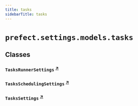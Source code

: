 ```yaml
---
title: tasks
sidebarTitle: tasks
---
```


# `prefect.settings.models.tasks`

## Classes

### `TasksRunnerSettings` <sup><a href="https://github.com/prefecthq/prefect/blob/main/src/prefect/settings/models/tasks.py#L10" target="_blank">↗</a></sup>

### `TasksSchedulingSettings` <sup><a href="https://github.com/prefecthq/prefect/blob/main/src/prefect/settings/models/tasks.py#L27" target="_blank">↗</a></sup>

### `TasksSettings` <sup><a href="https://github.com/prefecthq/prefect/blob/main/src/prefect/settings/models/tasks.py#L53" target="_blank">↗</a></sup>
